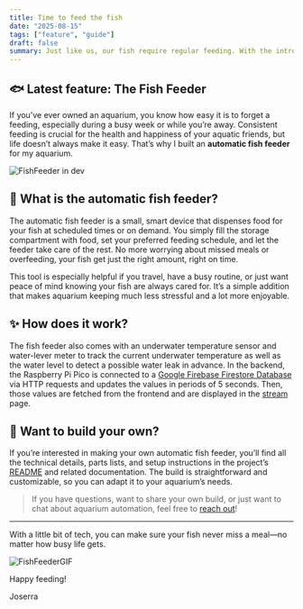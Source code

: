 ```yaml
---
title: Time to feed the fish
date: "2025-08-15"
tags: ["feature", "guide"]
draft: false
summary: Just like us, our fish require regular feeding. With the introduction of a new gadget, their feeding schedule can now be automated, isn't it cool?.
---
```


## 🐟 Latest feature: The Fish Feeder

If you’ve ever owned an aquarium, you know how easy it is to forget a feeding, especially during a busy week or while you’re away. Consistent feeding is crucial for the health and happiness of your aquatic friends, but life doesn’t always make it easy. That’s why I built an **automatic fish feeder** for my aquarium.

![FishFeeder in dev](time-to-feed/feeder.avif)

## 🤖 What is the automatic fish feeder?

The automatic fish feeder is a small, smart device that dispenses food for your fish at scheduled times or on demand. You simply fill the storage compartment with food, set your preferred feeding schedule, and let the feeder take care of the rest. No more worrying about missed meals or overfeeding, your fish get just the right amount, right on time.

This tool is especially helpful if you travel, have a busy routine, or just want peace of mind knowing your fish are always cared for. It’s a simple addition that makes aquarium keeping much less stressful and a lot more enjoyable.

## ✨ How does it work?

The fish feeder also comes with an underwater temperature sensor and water-lever meter to track the current underwater temperature as well as the water level to detect a possible water leak in advance. In the backend, the Raspberry Pi Pico is connected to a [Google Firebase Firestore Database](https://github.com/Joserra13/automated-aquarium/blob/main/docs/firebase.md) via HTTP requests and updates the values in periods of 5 seconds. Then, those values are fetched from the frontend and are displayed in the [stream](https://automated-aquarium.com/stream) page.

## 📝 Want to build your own?

If you’re interested in making your own automatic fish feeder, you’ll find all the technical details, parts lists, and setup instructions in the project’s [README](https://github.com/Joserra13/automated-aquarium/tree/main/src/RaspberryPi-Pico-W) and related documentation. The build is straightforward and customizable, so you can adapt it to your aquarium’s needs.

> If you have questions, want to share your own build, or just want to chat about aquarium automation, feel free to [reach out](https://automated-aquarium.com/contact)!

---

With a little bit of tech, you can make sure your fish never miss a meal—no matter how busy life gets. 

![FishFeederGIF](time-to-feed/FishFeederGIF.gif)

Happy feeding!

Joserra

